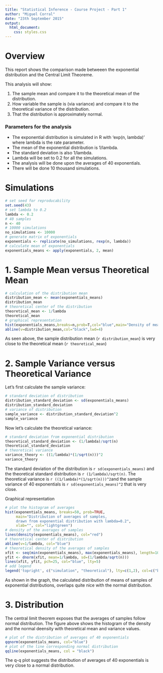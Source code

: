 ```yaml
---
title: "Statistical Inference - Course Project - Part 1"
author: "Miguel Corral"
date: "23th September 2015"
output: 
  html_document:
    css: styles.css
---
```


# Overview

This report shows the comparison made betweeen the exponential distribution and the Central Limit Theoreme.

This analysis will show:

1. The sample mean and compare it to the theoretical mean of the distribution.
2. How variable the sample is (via variance) and compare it to the theoretical variance of the distribution.
3. That the distribution is approximately normal.

### Parameters for the analysis

- The exponential distribution is simulated in R with 'exp(n, lambda)' where lambda is the rate parameter.
- The mean of the exponential distribution is 1/lambda.
- The standard deviation is also 1/lambda.
- Lambda will be set to 0.2 for all the simulations.
- The analysis will be done upon the averages of 40 exponentials.
- There will be done 10 thousand simulations.

# Simulations

```r
# set seed for reproducability
set.seed(43)
# set lambda to 0.2
lambda <- 0.2
# 40 samples
n <- 40
# 10000 simulations
no_simulations <- 10000
# generate matrix of exponentials
exponentials <- replicate(no_simulations, rexp(n, lambda))
# calculate mean of exponentials
exponentials_means <- apply(exponentials, 2, mean)
```

# 1. Sample Mean versus Theoretical Mean

```r
# calculation of the distribution mean
distribution_mean <- mean(exponentials_means)
distribution_mean
# theoretical center of the distribution
theoretical_mean <- 1/lambda
theoretical_mean
# graphical representation
hist(exponentials_means,breaks=n,prob=T,col="blue",main="Density of means",ylab="Density")
abline(v=distribution_mean,col="black",lwd=4)
```

As seen above, the sample distribution mean (`r distribution_mean`) is very close to the theoretical mean (`r theoretical_mean`)

# 2. Sample Variance versus Theoretical Variance

Let's first calculate the sample variance:
```r
# standard deviation of distribution
distribution_standard_deviation <- sd(exponentials_means)
distribution_standard_deviation
# variance of distribution
sample_variance <- distribution_standard_deviation^2
sample_variance
```

Now let's calculate the theoretical variance:
```r
# standard deviation from exponential distribution
theoretical_standard_deviation <- (1/lambda)/sqrt(n)
theoretical_standard_deviation
# theoretical variance
variance_theory <- ((1/lambda)*(1/sqrt(n)))^2
variance_theory
```

The standard deviation of the distribution is `r sd(exponentials_means)` and the theoretical standard distribution is `r (1/lambda)/sqrt(n)`. The theoretical variance is `r ((1/lambda)*(1/sqrt(n)))^2`and the sample variance of 40 exponentials is `r sd(exponentials_means)^2` that is very close.

Graphical representation

```r
# plot the histogram of averages
hist(exponentials_means, breaks=50, prob=TRUE,
     main="Distribution of averages of samples,
     drawn from exponential distribution with lambda=0.2",
     xlab="", col="lightgreen")
# density of the averages of samples
lines(density(exponentials_means), col="red")
# theoretical center of distribution
abline(v=1/lambda, col="blue")
# theoretical density of the averages of samples
xfit <- seq(min(exponentials_means), max(exponentials_means), length=100)
yfit <- dnorm(xfit, mean=1/lambda, sd=(1/lambda/sqrt(n)))
lines(xfit, yfit, pch=25, col="blue", lty=5)
# add legend
legend('topright', c("simulation", "theoretical"), lty=c(1,2), col=c("black", "blue"))
```

As shown in the graph, the calculated distribution of means of samples of exponential distributions, overlaps quite nice with the normal distribution.

# 3. Distribution

The central limit theorem exposes that the averages of samples follow normal distribution. The figure above shows  the histogram of the density and the normal deensity with theoretical mean and variance values.

```r
# plot of the distribution of averages of 40 exponentials
qqnorm(exponentials_means, col="blue")
# plot of the line corresponding normal distribution
qqline(exponentials_means, col = "black")
```

The q-q plot suggests the distribution of averages of 40 exponentials is very close to a normal distribution.